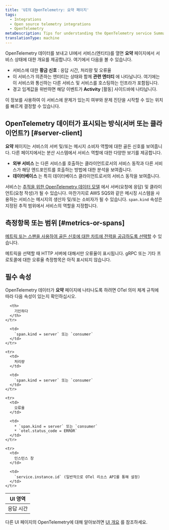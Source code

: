```yaml
---
title: 'UI의 OpenTelemetry: 요약 페이지'
tags:
  - Integrations
  - Open source telemetry integrations
  - OpenTelemetry
metaDescription: Tips for understanding the OpenTelemetry service Summary page in the New Relic UI
translationType: machine
---
```


OpenTelemetry 데이터를 보내고 UI에서 서비스(엔티티)를 열면 **요약** 페이지에서 서비스 상태에 대한 개요를 제공합니다. 여기에서 다음을 볼 수 있습니다.

* 서비스에 대한 **황금 신호** : 응답 시간, 처리량 및 오류율
* 이 서비스가 의존하는 엔터티는 상태와 함께 **관련 엔터티** 에 나타납니다. 여기에는 이 서비스와 통신하는 다른 서비스 및 서비스를 호스팅하는 인프라가 포함됩니다.
* 경고 임계값을 위반하면 해당 이벤트가 **Activity** \[활동] 사이드바에 나타납니다.

이 정보를 사용하여 이 서비스에 문제가 있는지 여부와 문제 진단을 시작할 수 있는 위치를 빠르게 결정할 수 있습니다.

## OpenTelemetry 데이터가 표시되는 방식(서버 또는 클라이언트?) [#server-client]

**요약** 페이지는 서비스의 서버 및/또는 메시지 소비자 역할에 대한 골든 신호를 보여줍니다. 다른 페이지에서는 분산 시스템에서 서비스 역할에 대한 다양한 보기를 제공합니다.

* **외부 서비스** 는 다른 서비스를 호출하는 클라이언트로서의 서비스 동작과 다른 서비스가 해당 엔드포인트를 호출하는 방법에 대한 분석을 보여줍니다.
* **데이터베이스** 는 특히 데이터베이스 클라이언트로서의 서비스 동작을 보여줍니다.

서비스는 [추적을 위한 OpenTelemetry 데이터 모델](https://github.com/open-telemetry/opentelemetry-specification/blob/main/specification/trace/semantic_conventions/) 에서 서버(요청에 응답) 및 클라이언트(요청 작성)가 될 수 있습니다. 마찬가지로 AWS SQS와 같은 메시징 시스템을 사용하는 서비스는 메시지의 생산자 및/또는 소비자가 될 수 있습니다. `span.kind` 속성은 지정된 추적 범위에서 서비스의 역할을 지정합니다.

## 측정항목 또는 범위 [#metrics-or-spans]

[메트릭 또는 스팬을 사용하여 골든 신호에 대한 차트에 전력을 공급하도록 선택할](https://docs.newrelic.com/docs/more-integrations/open-source-telemetry-integrations/opentelemetry/view-your-data/opentelemetry-find-entities/#metric-span-toggle) 수 있습니다.

<Callout variant="important">
  메트릭을 선택할 때 HTTP 서버에 대해서만 오류율이 표시됩니다. gRPC 또는 기타 프로토콜에 대한 오류율 측정항목은 아직 표시되지 않습니다.
</Callout>

## 필수 속성

OpenTelemetry 데이터가 **요약** 페이지에 나타나도록 하려면 OTel 의미 체계 규칙에 따라 다음 속성이 있는지 확인하십시오.

<table>
  <thead>
    <tr>
      <th style={{ width: "200px" }}>
        UI 영역
      </th>

      <th>
        기인하다
      </th>
    </tr>
  </thead>

  <tbody>
    <tr>
      <td>
        응답 시간
      </td>

      <td>
        `span.kind = server` 또는 `consumer`
      </td>
    </tr>

    <tr>
      <td>
        처리량
      </td>

      <td>
        `span.kind = server` 또는 `consumer`
      </td>
    </tr>

    <tr>
      <td>
        오류율
      </td>

      <td>
        * `span.kind = server` 또는 `consumer`
        * `otel.status_code = ERROR`
      </td>
    </tr>

    <tr>
      <td>
        인스턴스 창
      </td>

      <td>
        `service.instance.id` (일반적으로 OTel 리소스 API를 통해 설정)
      </td>
    </tr>
  </tbody>
</table>

다른 UI 페이지의 OpenTelemetry에 대해 알아보려면 [UI 개요](/docs/more-integrations/open-source-telemetry-integrations/opentelemetry/view-your-data/opentelemetry-view-your-data) 를 참조하세요.